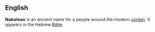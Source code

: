 {{rfc|needs formatting properly - and expanding to include the language}}
==English==
{{en-noun}}
'''Nabatean''' is an ancient name for a people around the modern [[Jordan]].  It appears in the Hebrew [[Bible]].

{{wikipedia}}